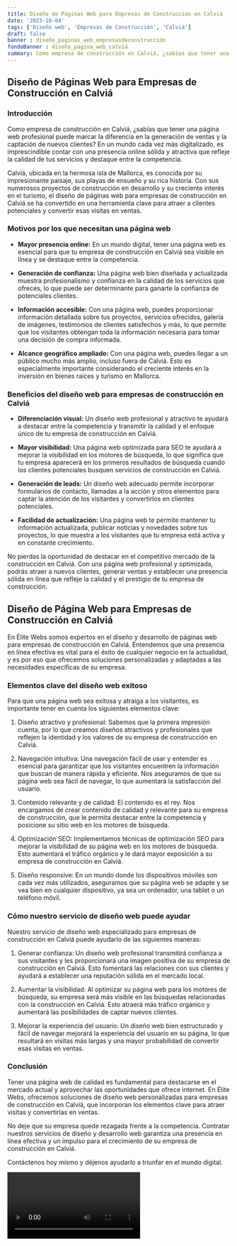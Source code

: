 ```yaml
---
title: Diseño de Páginas Web para Empresas de Construcción en Calviá
date: '2023-10-04'
tags: ['Diseño web', 'Empresas de Construcción', 'Calviá']
draft: false
banner : diseño_paginas_web_empresasdeconstrucción
fondoBanner : diseño_pagina_web_calviá
summary: Como empresa de construcción en Calviá, ¿sabías que tener una página web profesional puede marcar la diferencia en la generación de ventas y la captación de nuevos clientes? En un mundo cada vez más digitalizado, es imprescindible contar con una presencia online sólida y atractiva que refleje la calidad de tus servicios y destaque entre la competencia.
---
```


## Diseño de Páginas Web para Empresas de Construcción en Calviá

### Introducción

Como empresa de construcción en Calviá, ¿sabías que tener una página web profesional puede marcar la diferencia en la generación de ventas y la captación de nuevos clientes? En un mundo cada vez más digitalizado, es imprescindible contar con una presencia online sólida y atractiva que refleje la calidad de tus servicios y destaque entre la competencia.

Calviá, ubicada en la hermosa isla de Mallorca, es conocida por su impresionante paisaje, sus playas de ensueño y su rica historia. Con sus numerosos proyectos de construcción en desarrollo y su creciente interés en el turismo, el diseño de páginas web para empresas de construcción en Calviá se ha convertido en una herramienta clave para atraer a clientes potenciales y convertir esas visitas en ventas.

### Motivos por los que necesitan una página web

- **Mayor presencia online:** En un mundo digital, tener una página web es esencial para que tu empresa de construcción en Calviá sea visible en línea y se destaque entre la competencia.

- **Generación de confianza:** Una página web bien diseñada y actualizada muestra profesionalismo y confianza en la calidad de los servicios que ofreces, lo que puede ser determinante para ganarte la confianza de potenciales clientes.

- **Información accesible:** Con una página web, puedes proporcionar información detallada sobre tus proyectos, servicios ofrecidos, galería de imágenes, testimonios de clientes satisfechos y más, lo que permite que los visitantes obtengan toda la información necesaria para tomar una decisión de compra informada.

- **Alcance geográfico ampliado:** Con una página web, puedes llegar a un público mucho más amplio, incluso fuera de Calviá. Esto es especialmente importante considerando el creciente interés en la inversión en bienes raíces y turismo en Mallorca.

### Beneficios del diseño web para empresas de construcción en Calviá

- **Diferenciación visual:** Un diseño web profesional y atractivo te ayudará a destacar entre la competencia y transmitir la calidad y el enfoque único de tu empresa de construcción en Calviá.

- **Mayor visibilidad:** Una página web optimizada para SEO te ayudará a mejorar la visibilidad en los motores de búsqueda, lo que significa que tu empresa aparecerá en los primeros resultados de búsqueda cuando los clientes potenciales busquen servicios de construcción en Calviá.

- **Generación de leads:** Un diseño web adecuado permite incorporar formularios de contacto, llamadas a la acción y otros elementos para captar la atención de los visitantes y convertirlos en clientes potenciales.

- **Facilidad de actualización:** Una página web te permite mantener tu información actualizada, publicar noticias y novedades sobre tus proyectos, lo que muestra a los visitantes que tu empresa está activa y en constante crecimiento.

No pierdas la oportunidad de destacar en el competitivo mercado de la construcción en Calviá. Con una página web profesional y optimizada, podrás atraer a nuevos clientes, generar ventas y establecer una presencia sólida en línea que refleje la calidad y el prestigio de tu empresa de construcción.

<GifSeo />

<Cta />

## Diseño de Página Web para Empresas de Construcción en Calviá

En Élite Webs somos expertos en el diseño y desarrollo de páginas web para empresas de construcción en Calviá. Entendemos que una presencia en línea efectiva es vital para el éxito de cualquier negocio en la actualidad, y es por eso que ofrecemos soluciones personalizadas y adaptadas a las necesidades específicas de su empresa.

### Elementos clave del diseño web exitoso

Para que una página web sea exitosa y atraiga a los visitantes, es importante tener en cuenta los siguientes elementos clave:

1. Diseño atractivo y profesional: Sabemos que la primera impresión cuenta, por lo que creamos diseños atractivos y profesionales que reflejen la identidad y los valores de su empresa de construcción en Calviá.

2. Navegación intuitiva: Una navegación fácil de usar y entender es esencial para garantizar que los visitantes encuentren la información que buscan de manera rápida y eficiente. Nos aseguramos de que su página web sea fácil de navegar, lo que aumentará la satisfacción del usuario.

3. Contenido relevante y de calidad: El contenido es el rey. Nos encargamos de crear contenido de calidad y relevante para su empresa de construcción, que le permita destacar entre la competencia y posicione su sitio web en los motores de búsqueda.

4. Optimización SEO: Implementamos técnicas de optimización SEO para mejorar la visibilidad de su página web en los motores de búsqueda. Esto aumentará el tráfico orgánico y le dará mayor exposición a su empresa de construcción en Calviá.

5. Diseño responsive: En un mundo donde los dispositivos móviles son cada vez más utilizados, aseguramos que su página web se adapte y se vea bien en cualquier dispositivo, ya sea un ordenador, una tablet o un teléfono móvil.

### Cómo nuestro servicio de diseño web puede ayudar

Nuestro servicio de diseño web especializado para empresas de construcción en Calviá puede ayudarlo de las siguientes maneras:

1. Generar confianza: Un diseño web profesional transmitirá confianza a sus visitantes y les proporcionará una imagen positiva de su empresa de construcción en Calviá. Esto fomentará las relaciones con sus clientes y ayudará a establecer una reputación sólida en el mercado local.

2. Aumentar la visibilidad: Al optimizar su página web para los motores de búsqueda, su empresa será más visible en las búsquedas relacionadas con la construcción en Calviá. Esto atraerá más tráfico orgánico y aumentará las posibilidades de captar nuevos clientes.

3. Mejorar la experiencia del usuario: Un diseño web bien estructurado y fácil de navegar mejorará la experiencia del usuario en su página, lo que resultará en visitas más largas y una mayor probabilidad de convertir esas visitas en ventas.

### Conclusión

Tener una página web de calidad es fundamental para destacarse en el mercado actual y aprovechar las oportunidades que ofrece internet. En Élite Webs, ofrecemos soluciones de diseño web personalizadas para empresas de construcción en Calviá, que incorporan los elementos clave para atraer visitas y convertirlas en ventas.

No deje que su empresa quede rezagada frente a la competencia. Contratar nuestros servicios de diseño y desarrollo web garantiza una presencia en línea efectiva y un impulso para el crecimiento de su empresa de construcción en Calviá.

Contáctenos hoy mismo y déjenos ayudarlo a triunfar en el mundo digital.

<Video />

<CtaBot job='Empresas de Construcción' city='Calviá'/>

<Gmaps query='Calviá+españa+maps' />